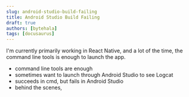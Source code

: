 ```yaml
---
slug: android-studio-build-failing
title: Android Studio Build Failing
draft: true
authors: [bytehala]
tags: [docusaurus]
---
```


I'm currently primarily working in React Native, and a lot of the time, the command line tools is enough to launch the app.

- command line tools are enough
- sometimes want to launch through Android Studio to see Logcat
- succeeds in cmd, but fails in Android Studio
- behind the scenes, 